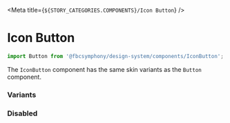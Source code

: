 

<Meta title={`${STORY_CATEGORIES.COMPONENTS}/Icon Button`} />

# Icon Button

```js
import Button from '@fbcsymphony/design-system/components/IconButton';
```

The `IconButton` component has the same skin variants as the `Button` component.

### Variants

<Preview>
  <Story name="Variants">
    <StoryFrame>
      <IconButton icon={AddIcon} onClick={onClick} />
      <IconButton icon={AddIcon} skin="regular" onClick={onClick} />
      <IconButton icon={AddIcon} skin="red" onClick={onClick} />
      <IconButton icon={AddIcon} skin="gray" onClick={onClick} />
      <IconButton icon={AddIcon} skin="secondaryGray" onClick={onClick} />
    </StoryFrame>
  </Story>
</Preview>

### Disabled

<Preview>
  <Story name="Disabled">
    <IconButton icon={AddIcon} onClick={onClick} disabled={true} />
  </Story>
</Preview>

